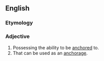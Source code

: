 ==English==

===Etymology===
{{suffix|anchor|able|lang=en}}

===Adjective===
{{en-adj}}

# Possessing the ability to be [[anchor]]ed to.
# That can be used as an [[anchorage]].